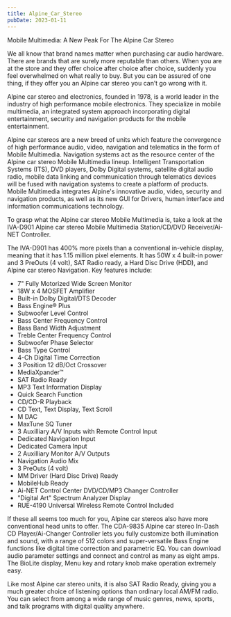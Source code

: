 ```yaml
---
title: Alpine_Car_Stereo
pubDate: 2023-01-11
---
```


Mobile Multimedia: A New Peak For The Alpine Car Stereo

We all know that brand names matter when purchasing car audio hardware. There are brands that are surely more reputable than others. When you are at the store and they offer choice after choice after choice, suddenly you feel overwhelmed on what really to buy. But you can be assured of one thing, if they offer you an Alpine car stereo you can’t go wrong with it.

Alpine car stereo and electronics, founded in 1978, is a world leader in the industry of high performance mobile electronics. They specialize in mobile multimedia, an integrated system approach incorporating digital entertainment, security and navigation products for the mobile entertainment. 

Alpine car stereos are a new breed of units which feature the convergence of high performance audio, video, navigation and telematics in the form of Mobile Multimedia. Navigation systems act as the resource center of the Alpine car stereo Mobile Multimedia lineup. Intelligent Transportation Systems (ITS), DVD players, Dolby Digital systems, satellite digital audio radio, mobile data linking and communication through telematics devices will be fused with navigation systems to create a platform of products. Mobile Multimedia integrates Alpine's innovative audio, video, security and navigation products, as well as its new GUI for Drivers, human interface and information communications technology. 

To grasp what the Alpine car stereo Mobile Multimedia is, take a look at the IVA-D901 Alpine car stereo Mobile Multimedia Station/CD/DVD Receiver/Ai-NET Controller. 

The IVA-D901 has 400% more pixels than a conventional in-vehicle display, meaning that it has 1.15 million pixel elements. It has 50W x 4 built-in power and 3 PreOuts (4 volt), SAT Radio ready, a Hard Disc Drive (HDD), and Alpine car stereo Navigation. Key features include:


- 7" Fully Motorized Wide Screen Monitor
- 18W x 4 MOSFET Amplifier 
- Built-in Dolby Digital/DTS Decoder
- Bass Engine® Plus
- Subwoofer Level Control
- Bass Center Frequency Control
- Bass Band Width Adjustment
- Treble Center Frequency Control
- Subwoofer Phase Selector
- Bass Type Control
- 4-Ch Digital Time Correction 
- 3 Position 12 dB/Oct Crossover
- MediaXpander™
- SAT Radio Ready
- MP3 Text Information Display
- Quick Search Function
- CD/CD-R Playback
- CD Text, Text Display, Text Scroll 
- M DAC
- MaxTune SQ Tuner
- 3 Auxilliary A/V Inputs with Remote Control Input
- Dedicated Navigation Input
- Dedicated Camera Input
- 2 Auxilliary Monitor A/V Outputs
- Navigation Audio Mix
- 3 PreOuts (4 volt) 
- MM Driver (Hard Disc Drive) Ready
- MobileHub Ready
- Ai-NET Control Center DVD/CD/MP3 Changer Controller
- "Digital Art" Spectrum Analyzer Display
- RUE-4190 Universal Wireless Remote Control Included

If these all seems too much for you, Alpine car stereos also have more conventional head units to offer. The CDA-9835 Alpine car stereo In-Dash CD Player/Ai-Changer Controller lets you fully customize both illumination and sound, with a range of 512 colors and super-versatile Bass Engine functions like digital time correction and parametric EQ. You can download audio parameter settings and connect and control as many as eight amps. The BioLite display, Menu key and rotary knob make operation extremely easy.

Like most Alpine car stereo units, it is also SAT Radio Ready, giving you a much greater choice of listening options than ordinary local AM/FM radio. You can select from among a wide range of music genres, news, sports, and talk programs with digital quality anywhere.